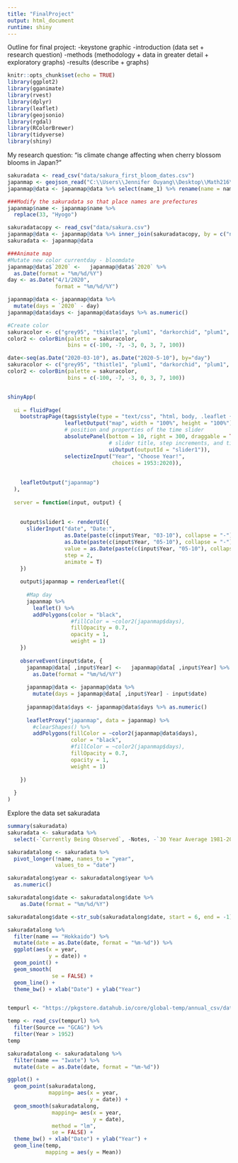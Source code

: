 ---
title: "FinalProject"
output: html_document
runtime: shiny
---

Outline for final project:
-keystone graphic
-introduction (data set + research question)
-methods (methodology + data in greater detail + exploratory graphs)
-results (describe + graphs)

```{r setup, include=FALSE}
knitr::opts_chunk$set(echo = TRUE)
library(ggplot2)
library(gganimate)
library(rvest)
library(dplyr)
library(leaflet)
library(geojsonio)
library(rgdal)
library(RColorBrewer)
library(tidyverse)
library(shiny)
```

My research question: "is climate change affecting when cherry blossom blooms in Japan?"
```{r}
sakuradata <- read_csv("data/sakura_first_bloom_dates.csv")
japanmap <- geojson_read("C:\\Users\\Jennifer Ouyang\\Desktop\\Math216\\data\\japan_prefectures.geojson", what = "sp")
japanmap@data <- japanmap@data %>% select(name_1) %>% rename(name = name_1)

###Modify the sakuradata so that place names are prefectures 
japanmap$name <- japanmap$name %>%
  replace(33, "Hyogo")

sakuradatacopy <- read_csv("data/sakura.csv")
japanmap@data <- japanmap@data %>% inner_join(sakuradatacopy, by = c("name" = "Site Name"))
sakuradata <- japanmap@data

###Animate map
#Mutate new color currentday - bloomdate
japanmap@data$`2020` <-   japanmap@data$`2020` %>%
  as.Date(format = "%m/%d/%Y")
day <- as.Date("4/1/2020",
               format = "%m/%d/%Y")

japanmap@data <- japanmap@data %>%
  mutate(days = `2020` - day)
japanmap@data$days <- japanmap@data$days %>% as.numeric()

#Create color
sakuracolor <- c("grey95", "thistle1", "plum1", "darkorchid", "plum1", "thistle1", "grey95")
color2 <- colorBin(palette = sakuracolor,
                   bins = c(-100, -7, -3, 0, 3, 7, 100))

```



```{r}
date<-seq(as.Date("2020-03-10"), as.Date("2020-5-10"), by="day")
sakuracolor <- c("grey95", "thistle1", "plum1", "darkorchid", "plum1", "thistle1", "grey95")
color2 <- colorBin(palette = sakuracolor,
                   bins = c(-100, -7, -3, 0, 3, 7, 100))


shinyApp(
  
  ui = fluidPage(
    bootstrapPage(tags$style(type = "text/css", "html, body, .leaflet {width:100%; height:100%}"),
                  leafletOutput("map", width = "100%", height = "100%"),
                  # position and properties of the time slider
                  absolutePanel(bottom = 10, right = 300, draggable = TRUE,
                                # slider title, step increments, and ticks
                                uiOutput(outputId = "slider1")),
                  selectizeInput("Year", "Choose Year!",
                                 choices = 1953:2020)),
    
    
    leafletOutput("japanmap")
  ),
  
  server = function(input, output) {
    
    
    output$slider1 <- renderUI({
      sliderInput("date", "Date:",
                  as.Date(paste(c(input$Year, "03-10"), collapse = "-")), 
                  as.Date(paste(c(input$Year, "05-10"), collapse = "-")),
                  value = as.Date(paste(c(input$Year, "05-10"), collapse = "-")),
                  step = 2,
                  animate = T)
    })
    
    output$japanmap = renderLeaflet({
      
      #Map day
      japanmap %>%
        leaflet() %>%
        addPolygons(color = "black",
                    #fillColor = ~color2(japanmap$days),
                    fillOpacity = 0.7,
                    opacity = 1,
                    weight = 1)
    })
    
    observeEvent(input$date, {
      japanmap@data[ ,input$Year] <-   japanmap@data[ ,input$Year] %>%
        as.Date(format = "%m/%d/%Y")
      
      japanmap@data <- japanmap@data %>%
        mutate(days = japanmap@data[ ,input$Year] - input$date)
      
      japanmap@data$days <- japanmap@data$days %>% as.numeric()
      
      leafletProxy("japanmap", data = japanmap) %>%
        #clearShapes() %>%
        addPolygons(fillColor = ~color2(japanmap@data$days),
                    color = "black",
                    #fillColor = ~color2(japanmap$days),
                    fillOpacity = 0.7,
                    opacity = 1,
                    weight = 1)
      
    })
    
  }
)


```
Explore the data set sakuradata
```{r}
summary(sakuradata)
sakuradata <- sakuradata %>%
  select(-`Currently Being Observed`, -Notes, -`30 Year Average 1981-2010`)

sakuradatalong <- sakuradata %>%
  pivot_longer(!name, names_to = "year",
               values_to = "date")

sakuradatalong$year <- sakuradatalong$year %>%
  as.numeric()

sakuradatalong$date <- sakuradatalong$date %>%
    as.Date(format = "%m/%d/%Y")

sakuradatalong$date <-str_sub(sakuradatalong$date, start = 6, end = -1)

sakuradatalong %>%
  filter(name == "Hokkaido") %>%
  mutate(date = as.Date(date, format = "%m-%d")) %>%
  ggplot(aes(x = year,
             y = date)) +
  geom_point() +
  geom_smooth(
              se = FALSE) +
  geom_line() +
  theme_bw() + xlab("Date") + ylab("Year")


tempurl <- "https://pkgstore.datahub.io/core/global-temp/annual_csv/data/a26b154688b061cdd04f1df36e4408be/annual_csv.csv"

temp <- read_csv(tempurl) %>%
  filter(Source == "GCAG") %>%
  filter(Year > 1952)
temp

```
```{r}
sakuradatalong <- sakuradatalong %>%
  filter(name == "Iwate") %>%
  mutate(date = as.Date(date, format = "%m-%d"))

ggplot() +
  geom_point(sakuradatalong, 
             mapping= aes(x = year,
                          y = date)) +
  geom_smooth(sakuradatalong,
              mapping= aes(x = year,
                           y = date),
              method = "lm",
              se = FALSE) +
  theme_bw() + xlab("Date") + ylab("Year") +
  geom_line(temp, 
            mapping = aes(y = Mean))
```

    